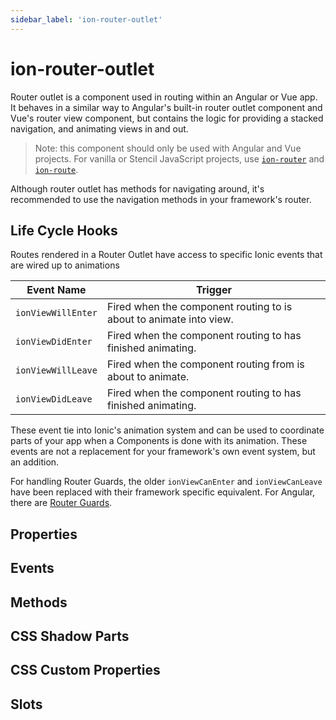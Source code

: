 ```yaml
---
sidebar_label: 'ion-router-outlet'
---
```




# ion-router-outlet

Router outlet is a component used in routing within an Angular or Vue app. It behaves in a similar way to Angular's built-in router outlet component and Vue's router view component, but contains the logic for providing a stacked navigation, and animating views in and out.

> Note: this component should only be used with Angular and Vue projects. For vanilla or Stencil JavaScript projects, use [`ion-router`](router.mdx) and [`ion-route`](route.mdx).

Although router outlet has methods for navigating around, it's recommended to use the navigation methods in your framework's router.

## Life Cycle Hooks

Routes rendered in a Router Outlet have access to specific Ionic events that are wired up to animations

| Event Name         | Trigger                                                            |
| ------------------ | ------------------------------------------------------------------ |
| `ionViewWillEnter` | Fired when the component routing to is about to animate into view. |
| `ionViewDidEnter`  | Fired when the component routing to has finished animating.        |
| `ionViewWillLeave` | Fired when the component routing from is about to animate.         |
| `ionViewDidLeave`  | Fired when the component routing to has finished animating.        |

These event tie into Ionic's animation system and can be used to coordinate parts of your app when a Components is done with its animation. These events are not a replacement for your framework's own event system, but an addition.

For handling Router Guards, the older `ionViewCanEnter` and `ionViewCanLeave` have been replaced with their framework specific equivalent. For Angular, there are [Router Guards](https://angular.io/guide/router#milestone-5-route-guards).

## Properties

<Props />

## Events

<Events />

## Methods

<Methods />

## CSS Shadow Parts

<Parts />

## CSS Custom Properties

<CustomProps />

## Slots

<Slots />
